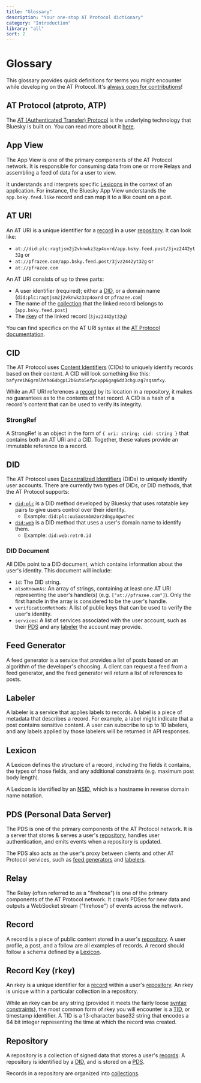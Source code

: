 ```yaml
---
title: "Glossary"
description: "Your one-stop AT Protocol dictionary"
category: "Introduction"
library: "all"
sort: 2
---
```

# Glossary

This glossary provides quick definitions for terms you might encounter while developing on the AT Protocol. It's [always open for contributions](https://github.com/skyware-js/web/tree/main/src/content/guides/all/introduction/glossary.mdx)!

## AT Protocol (atproto, ATP)

The [AT (Authenticated Transfer) Protocol](https://atproto.com/) is the underlying technology that Bluesky is built on. You can read more about it [here](https://atproto.com/guides/overview).

## App View

The App View is one of the primary components of the AT Protocol network. It is responsible for consuming data from one or more Relays and assembling a feed of data for a user to view.

It understands and interprets specific [Lexicons](#lexicon) in the context of an application. For instance, the Bluesky App View understands the `app.bsky.feed.like` record and can map it to a like count on a post.

## AT URI

An AT URI is a unique identifier for a [record](#record) in a user [repository](#repository). It can look like:

- `at://did:plc:ragtjsm2j2vknwkz3zp4oxrd/app.bsky.feed.post/3jvz2442yt32g`
or
- `at://pfrazee.com/app.bsky.feed.post/3jvz2442yt32g`
or
- `at://pfrazee.com`

An AT URI consists of up to three parts:

- A user identifier (required); either a [DID](#did), or a domain name (`did:plc:ragtjsm2j2vknwkz3zp4oxrd` or `pfrazee.com`)
- The name of the [collection](#lexicon) that the linked record belongs to (`app.bsky.feed.post`)
- The [rkey](#record-key-rkey) of the linked record (`3jvz2442yt32g`)

You can find specifics on the AT URI syntax at the [AT Protocol documentation](https://atproto.com/specs/at-uri-scheme).

## CID

The AT Protocol uses [Content Identifiers](https://atproto.com/specs/data-model#link-and-cid-formats/) (CIDs) to uniquely identify records based on their content. A CID will look something like this: `bafyreih6grmlhtho64bgpi2b6uto5efpcvpp6gag6dd3chguzg7sqsmfxy`.

While an AT URI references a [record](#record) by its location in a repository, it makes no guarantees as to the contents of that record. A CID is a hash of a record's content that can be used to verify its integrity.

### StrongRef

A StrongRef is an object in the form of `{ uri: string; cid: string }` that contains both an AT URI and a CID. Together, these values provide an immutable reference to a record.

## DID

The AT Protocol uses [Decentralized Identifiers](https://atproto.com/specs/did#at-protocol-dids) (DIDs) to uniquely identify user accounts. There are currently two types of DIDs, or DID methods, that the AT Protocol supports:

- [`did:plc`](https://github.com/did-method-plc/did-method-plc) is a DID method developed by Bluesky that uses rotatable key pairs to give users control over their identity.
    - Example: `did:plc:uu5axsmbm2or2dngy4gwchec`
- [`did:web`](https://w3c-ccg.github.io/did-method-web/) is a DID method that uses a user's domain name to identify them.
    - Example: `did:web:retr0.id`

### DID Document

All DIDs point to a DID document, which contains information about the user's identity. This document will include:
- `id`: The DID string.
- `alsoKnownAs`: An array of strings, containing at least one AT URI representing the user's handle(s) (e.g. `["at://pfrazee.com"]`). Only the first handle in the array is considered to be the user's handle.
- `verificationMethods`: A list of public keys that can be used to verify the user's identity.
- `services`: A list of services associated with the user account, such as their [PDS](pds-personal-data-server) and any [labeler](#labeler) the account may provide.

## Feed Generator

A feed generator is a service that provides a list of posts based on an algorithm of the developer's choosing. A client can request a feed from a feed generator, and the feed generator will return a list of references to posts.

## Labeler

A labeler is a service that applies labels to records. A label is a piece of metadata that describes a record. For example, a label might indicate that a post contains sensitive content. A user can subscribe to up to 10 labelers, and any labels applied by those labelers will be returned in API responses.

## Lexicon

A Lexicon defines the structure of a record, including the fields it contains, the types of those fields, and any additional constraints (e.g. maximum post body length).

A Lexicon is identified by an [NSID](https://atproto.com/specs/nsid), which is a hostname in reverse domain name notation.

## PDS (Personal Data Server)

The PDS is one of the primary components of the AT Protocol network. It is a server that stores & serves a user's [repository](#repository), handles user authentication, and emits events when a repository is updated.

The PDS also acts as the user's proxy between clients and other AT Protocol services, such as [feed generators](#feed-generator) and [labelers](#labeler).

## Relay

The Relay (often referred to as a "firehose") is one of the primary components of the AT Protocol network. It crawls PDSes for new data and outputs a WebSocket stream ("firehose") of events across the network.

## Record

A record is a piece of public content stored in a user's [repository](#repository). A user profile, a post, and a follow are all examples of records. A record should follow a schema defined by a [Lexicon](#lexicon).

## Record Key (rkey)

An rkey is a unique identifier for a [record](#record) within a user's [repository](#repository). An rkey is unique within a particular collection in a repository.

While an rkey can be any string (provided it meets the fairly loose [syntax constraints](https://atproto.com/specs/record-key#record-key-syntax)), the most common form of rkey you will encounter is a [TID](https://atproto.com/specs/record-key#record-key-type-tid), or timestamp identifier. A TID is a 13-character base32 string that encodes a 64 bit integer representing the time at which the record was created.

## Repository

A repository is a collection of signed data that stores a user's [records](#record). A repository is identified by a [DID](#did), and is stored on a [PDS](#pds-personal-data-server).

Records in a repository are organized into [collections](#lexicon).
